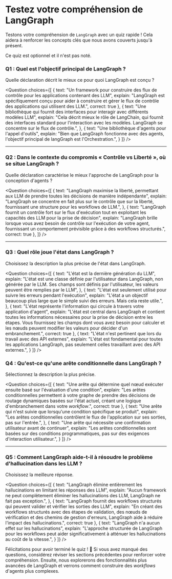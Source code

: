# Testez votre compréhension de LangGraph

Testons votre compréhension de `LangGraph` avec un quiz rapide ! Cela aidera à renforcer les concepts clés que nous avons couverts jusqu'à présent.

Ce quiz est optionnel et il n'est pas noté.

### Q1 : Quel est l'objectif principal de LangGraph ?
Quelle déclaration décrit le mieux ce pour quoi LangGraph est conçu ?

<Question
choices={[
  {
    text: "Un framework pour construire des flux de contrôle pour les applications contenant des LLM",
    explain: "LangGraph est spécifiquement conçu pour aider à construire et gérer le flux de contrôle des applications qui utilisent des LLM.",
    correct: true
  },
  {
    text: "Une bibliothèque qui fournit des interfaces pour interagir avec différents modèles LLM",
    explain: "Cela décrit mieux le rôle de LangChain, qui fournit des interfaces standard pour l'interaction avec les modèles. LangGraph se concentre sur le flux de contrôle.",
  },
  {
    text: "Une bibliothèque d'agents pour l'appel d'outils",
    explain: "Bien que LangGraph fonctionne avec des agents, l'objectif principal de langGraph est l'Orchestration.",
  }
]}
/>

---

### Q2 : Dans le contexte du compromis « Contrôle vs Liberté », où se situe LangGraph ?
Quelle déclaration caractérise le mieux l'approche de LangGraph pour la conception d'agents ?

<Question
choices={[
  {
    text: "LangGraph maximise la liberté, permettant aux LLM de prendre toutes les décisions de manière indépendante",
    explain: "LangGraph se concentre en fait plus sur le contrôle que sur la liberté, fournissant une structure pour les workflows de LLM.",
  },
  {
    text: "LangGraph fournit un contrôle fort sur le flux d'exécution tout en exploitant les capacités des LLM pour la prise de décision",
    explain: "LangGraph brille lorsque vous avez besoin de contrôle sur l'exécution de votre agent, fournissant un comportement prévisible grâce à des workflows structurés.",
    correct: true
  },
]}
/>

---

### Q3 : Quel rôle joue l'état dans LangGraph ?
Choisissez la description la plus précise de l'état dans LangGraph.

<Question
choices={[
  {
    text: "L'état est la dernière génération du LLM",
    explain: "L'état est une classe définie par l'utilisateur dans LangGraph, non générée par le LLM. Ses champs sont définis par l'utilisateur, les valeurs peuvent être remplies par le LLM",
  },
  {
    text: "L'état est seulement utilisé pour suivre les erreurs pendant l'exécution",
    explain: "L'état a un objectif beaucoup plus large que le simple suivi des erreurs. Mais cela reste utile.",
  },
  {
    text: "L'état représente l'information qui circule à travers votre application d'agent",
    explain: "L'état est central dans LangGraph et contient toutes les informations nécessaires pour la prise de décision entre les étapes. Vous fournissez les champs dont vous avez besoin pour calculer et les nœuds peuvent modifier les valeurs pour décider d'un embranchement.",
    correct: true
  },
  {
    text: "L'état n'est pertinent que lors du travail avec des API externes",
    explain: "L'état est fondamental pour toutes les applications LangGraph, pas seulement celles travaillant avec des API externes.",
  }
]}
/>

### Q4 : Qu'est-ce qu'une arête conditionnelle dans LangGraph ?
Sélectionnez la description la plus précise.

<Question
choices={[
    {
    text: "Une arête qui détermine quel nœud exécuter ensuite basé sur l'évaluation d'une condition",
    explain: "Les arêtes conditionnelles permettent à votre graphe de prendre des décisions de routage dynamiques basées sur l'état actuel, créant une logique d'embranchement dans votre <i>workflow</i>.",
    correct: true
  },
  {
    text: "Une arête qui n'est suivie que lorsqu'une condition spécifique se produit",
    explain: "Les arêtes conditionnelles contrôlent le flux de l'application sur ses sorties, pas sur l'entrée.",
  },
  {
    text: "Une arête qui nécessite une confirmation utilisateur avant de continuer",
    explain: "Les arêtes conditionnelles sont basées sur des conditions programmatiques, pas sur des exigences d'interaction utilisateur.",
  }
]}
/>

---

### Q5 : Comment LangGraph aide-t-il à résoudre le problème d'hallucination dans les LLM ?
Choisissez la meilleure réponse.

<Question
choices={[
  {
    text: "LangGraph élimine entièrement les hallucinations en limitant les réponses des LLM",
    explain: "Aucun framework ne peut complètement éliminer les hallucinations des LLM, LangGraph ne fait pas exception.",
  },
  {
    text: "LangGraph fournit des workflows structurés qui peuvent valider et vérifier les sorties des LLM",
    explain: "En créant des workflows structurés avec des étapes de validation, des nœuds de vérification et des chemins de gestion d'erreurs, LangGraph aide à réduire l'impact des hallucinations.",
    correct: true
  },
  {
    text: "LangGraph n'a aucun effet sur les hallucinations",
    explain: "L'approche structurée de LangGraph pour les workflows peut aider significativement à atténuer les hallucinations au coût de la vitesse.",
  }
]}
/>

Félicitations pour avoir terminé le quiz ! 🎉 Si vous avez manqué des questions, considérez réviser les sections précédentes pour renforcer votre compréhension. Ensuite, nous explorerons des fonctionnalités plus avancées de LangGraph et verrons comment construire des *workflows* d'agents plus complexes.
